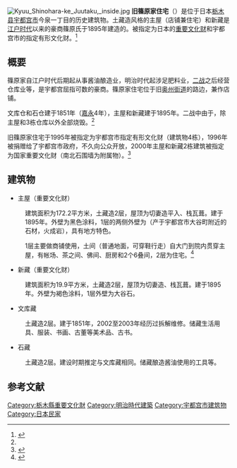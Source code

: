 {{Infobox building
| building_name       = 旧篠原家住宅
| native_building_name= {{lang|ja|旧篠原家住宅}}
| image               = Shinohara_House_(Utsunomiya).JPG
| image_size          = 250px
| caption             = 
| architectural_style = 土藏造
| structural_system   = 
| location            = {{JPN}}
| address             = [[栃木县|栃木县]][[宇都宫市|宇都宫市]]今泉1丁目4-33
| client              = 篠原家
| owner               = 宇都宫市政府
| current_tenants     = 
| landlord            = <!--  -->
| coordinates         = {{coord|36|33|42.5|N|139|53|48.8|E|region:JP-09|display=title,inline}}
| start_date          = 1895年
}}
{{external media
|image1=[http://www.pref.tochigi.lg.jp/c05/pref/kouhou/photolibrary/documents/0201270.jpg 主屋正面]
}}
[[File:Kyuu_Shinohara-ke_Juutaku,_inside.jpg|thumb]]
'''旧篠原家住宅'''（{{jp|j=旧篠原家住宅|hg=きゅうしのはらけじゅうたく}}）是位于日本[[栃木县|栃木县]][[宇都宫市|宇都宫市]]今泉一丁目的历史建筑物。土藏造风格的主屋（店铺兼住宅）和新藏是[[江户时代|江户时代]]以来的豪商篠原氏于1895年建造的。被指定为日本的[[重要文化财|重要文化财]]和宇都宫市的指定有形文化财。<ref name="utsunomiya">{{Cite web|url=http://www.city.utsunomiya.tochigi.jp/bunka/geijyutsu/002266.html|title=旧篠原家住宅（国指定重要文化財・市指定有形文化財）|accessdate=2016-08-23|publisher=宇都宮市役所|archiveurl=https://web.archive.org/web/20160204073820/http://www.city.utsunomiya.tochigi.jp/bunka/geijyutsu/002266.html|archivedate=2016-02-04}}</ref>

== 概要 ==
篠原家自江户时代后期起从事酱油酿造业，明治时代起涉足肥料业，[[二战|二战]]之后经营仓库业等，是宇都宫屈指可数的豪商。篠原家住宅位于旧[[奥州街道|奥州街道]]的路边，兼作店铺。

文库仓和石仓建于1851年（[[嘉永|嘉永]]4年），主屋和新藏建于1895年。二战中由于{{link-ja|宇都宫空袭|宇都宮空襲}}，除主屋和3栋仓库以外全部烧毁。<ref name="utsunomiya"/>

旧篠原家住宅于1995年被指定为宇都宫市指定有形文化财（建筑物4栋），1996年被捐赠给了宇都宫市政府，不久向公众开放，2000年主屋和新藏2栋建筑被指定为国家重要文化财（南北石围墙为附属物）。<ref name="rekishi">{{Cite web|url=http://st0011.nas931.utsunomiya.nttpc.ne.jp/ext/ev_shinohara.html|title=旧篠原住宅|archiveurl=https://web.archive.org/web/20160510074930/http://st0011.nas931.utsunomiya.nttpc.ne.jp/ext/ev_shinohara.html|archivedate=2016-05-10|accessdate=2016-08-24|publisher=宇都宫市}}</ref>

== 建筑物 ==
* 主屋（重要文化财）
:建筑面积为172.2平方米，土藏造2层，屋顶为切妻造平入、栈瓦葺。建于1895年。外壁为黑色涂料，1层的两侧外壁为{{link-ja|大谷石}}（产于宇都宫市大谷町附近的石材，火成岩），具有地方特色。

:1层主要做商铺使用，土间（普通地面，可穿鞋行走）自大门到院内贯穿主屋，有帐场、茶之间、佛间、厨房和2个6叠间，2层为住宅。<ref>{{Cite web|url=http://st0011.nas931.utsunomiya.nttpc.ne.jp/ext/sinnseisyo/shinokatu_tenji.pdf|title=旧篠原家住宅の活用について（展示）|accessdate=2016-08-24|archiveurl=https://web.archive.org/web/20160824041218/http://st0011.nas931.utsunomiya.nttpc.ne.jp/ext/sinnseisyo/shinokatu_tenji.pdf|archivedate=2016-08-24}}</ref>

* 新藏（重要文化财）
:建筑面积为19.9平方米，土藏造2层，屋顶为切妻造、栈瓦葺。建于1895年。外壁为褐色涂料，1层外壁为大谷石。
* 文库藏
:土藏造2层。建于1851年，2002至2003年经历过拆解维修。储藏生活用具、服装、书画、古董等美术品、古书。
* 石藏
:土藏造2层。建设时期推定与文库藏相同。储藏酿造酱油使用的工具等。

== 参考文献 ==
{{refbegin}}
{{Reflist}}
{{refend}}

[[Category:栃木縣重要文化財|Category:栃木縣重要文化財]]
[[Category:明治時代建築|Category:明治時代建築]]
[[Category:宇都宫市建筑物|Category:宇都宫市建筑物]]
[[Category:日本民家|Category:日本民家]]